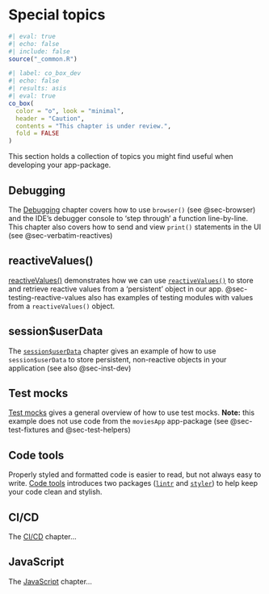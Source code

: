 # Special topics {#sec-spec-topics .unnumbered}

```r
#| eval: true 
#| echo: false 
#| include: false
source("_common.R")
```

```r
#| label: co_box_dev
#| echo: false
#| results: asis
#| eval: true
co_box(
  color = "o", look = "minimal",
  header = "Caution",
  contents = "This chapter is under review.",
  fold = FALSE
)
```

This section holds a collection of topics you might find useful when developing your app-package.

## Debugging

The [Debugging](debugging.qmd) chapter covers how to use `browser()` (see @sec-browser) and the IDE's debugger console to 'step through' a function line-by-line. This chapter also covers how to send and view `print()` statements in the UI (see @sec-verbatim-reactives) 

## reactiveValues()

[reactiveValues()](reactive_values.qmd) demonstrates how we can use [`reactiveValues()`](https://shiny.posit.co/r/reference/shiny/0.11/reactivevalues) to store and retrieve reactive values from a 'persistent' object in our app.  @sec-testing-reactive-values also has examples of testing modules with values from a `reactiveValues()` object.

## session$userData 

The [`session$userData`](user_data.qmd) chapter gives an example of how to use `session$userData` to store persistent, non-reactive objects in your application (see also @sec-inst-dev)

## Test mocks 

[Test mocks](test_mocks.qmd) gives a general overview of how to use test mocks. **Note:** this example does not use code from the `moviesApp` app-package (see @sec-test-fixtures and @sec-test-helpers) 

## Code tools 

Properly styled and formatted code is easier to read, but not always easy to write. [Code tools](code_tools.qmd) introduces two packages ([`lintr`](https://lintr.r-lib.org/) and [`styler`](https://styler.r-lib.org/)) to help keep your code clean and stylish.

## CI/CD

The [CI/CD](code_tools.qmd) chapter...

## JavaScript

The [JavaScript](js.qmd) chapter...





